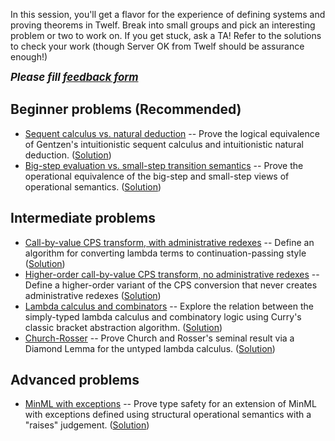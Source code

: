 In this session, you'll get a flavor for the experience of defining systems and proving theorems in Twelf.  Break into small groups and pick an interesting problem or two to work on.  If you get stuck, ask a TA!  Refer to the solutions to check your work (though Server OK from Twelf should be assurance enough!)

<big>'''''Please fill [https://spreadsheets.google.com/viewform?key=p0-89EvFXQhUXF827jjk_Dg feedback form]'''''</big>

== Beginner problems (Recommended) ==
* [[POPL Tutorial/Sequent vs Natural Deduction|Sequent calculus vs. natural deduction]] -- Prove the logical equivalence of Gentzen's intuitionistic sequent calculus and intuitionistic natural deduction. ([[POPL Tutorial/Sequent vs Natural Deduction: Solution|Solution]])
* [[POPL Tutorial/Big step, small step|Big-step evaluation vs. small-step transition semantics]] -- Prove the operational equivalence of the big-step and small-step views of operational semantics.  ([[POPL Tutorial/Big step, small step: Solution|Solution]])

== Intermediate problems ==
* [[POPL Tutorial/cps-problem|Call-by-value CPS transform, with administrative redexes]] -- Define an algorithm for converting lambda terms to continuation-passing style ([[POPL Tutorial/CPS Solutions|Solution]])
* [[POPL Tutorial/cps-problem2|Higher-order call-by-value CPS transform, no administrative redexes]] -- Define a higher-order variant of the CPS conversion that never creates administrative redexes ([[POPL Tutorial/CPS Solution2|Solution]])
* [[POPL Tutorial/Typed bracket abstraction|Lambda calculus and combinators]] -- Explore the relation between the simply-typed lambda calculus and combinatory logic using Curry's classic bracket abstraction algorithm.  ([[POPL Tutorial/Typed bracket abstraction (solution)|Solution]])
* [[POPL Tutorial/Church Rosser (Problem)|Church-Rosser]] -- Prove Church and Rosser's seminal result via a Diamond Lemma for the untyped lambda calculus. ([[POPL Tutorial/Church Rosser|Solution]])

== Advanced problems ==
* [[POPL Tutorial/Exceptions-problem|MinML with exceptions]] -- Prove type safety for an extension of MinML with exceptions defined using structural operational semantics with a "raises" judgement.  ([[POPL Tutorial/Exceptions|Solution]])
